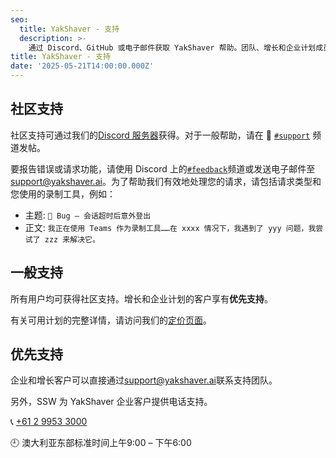 ```yaml
---
seo:
  title: YakShaver - 支持
  description: >-
    通过 Discord、GitHub 或电子邮件获取 YakShaver 帮助。团队、增长和企业计划成员可享受优先支持。
title: YakShaver - 支持
date: '2025-05-21T14:00:00.000Z'
---
```


## 社区支持

社区支持可通过我们的[Discord 服务器](https://discord.com/invite/Jp9dyxKFjR)获得。对于一般帮助，请在 💬 [`#support`](https://discord.gg/RzZQY7dE) 频道发帖。

要报告错误或请求功能，请使用 Discord 上的[`#feedback`](https://discord.gg/scDYE6N2)频道或发送电子邮件至[support@yakshaver.ai](mailto\:support@yakshaver.ai)。为了帮助我们有效地处理您的请求，请包括请求类型和您使用的录制工具，例如：

* 主题: `🐛 Bug – 会话超时后意外登出`
* 正文: `我正在使用 Teams 作为录制工具……在 xxxx 情况下，我遇到了 yyy 问题，我尝试了 zzz 来解决它。`

## 一般支持

所有用户均可获得社区支持。增长和企业计划的客户享有**优先支持**。

有关可用计划的完整详情，请访问我们的[定价页面](/pricing)。

## 优先支持

企业和增长客户可以直接通过[support@yakshaver.ai](mailto\:support@yakshaver.ai)联系支持团队。

另外，SSW 为 YakShaver 企业客户提供电话支持。

📞 [+61 2 9953 3000](tel:+61299533000)

🕘 澳大利亚东部标准时间上午9:00 – 下午6:00